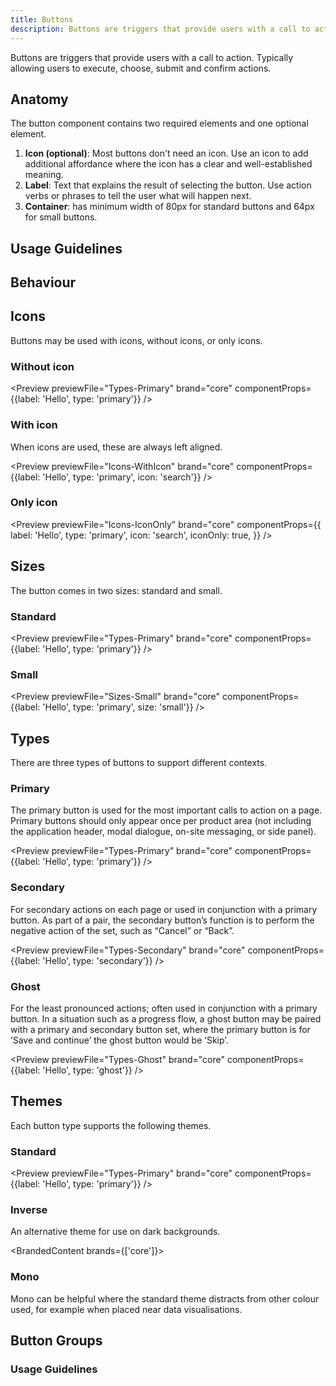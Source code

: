 ```yaml
---
title: Buttons
description: Buttons are triggers that provide users with a call to action. Typically allowing users to execute, choose, submit and confirm actions.
---
```



Buttons are triggers that provide users with a call to action. Typically allowing users to execute, choose, submit and confirm actions.

## Anatomy

The button component contains two required elements and one optional element.

<ButtonAnatomy />

1. <strong>Icon (optional)</strong>: Most buttons don't need an icon. Use an
   icon to add additional affordance where the icon has a clear and
   well-established meaning.
1. <strong>Label</strong>: Text that explains the result of selecting the
   button. Use action verbs or phrases to tell the user what will happen next.
1. <strong>Container</strong>: has minimum width of 80px for standard buttons
   and 64px for small buttons.

## Usage Guidelines

<ButtonGuidelines />

## Behaviour

<ButtonBehaviour />

## Icons

Buttons may be used with icons, without icons, or only icons.

### Without icon

<Preview
	previewFile="Types-Primary"
	brand="core"
	componentProps={{label: 'Hello', type: 'primary'}}
/>

### With icon

When icons are used, these are always left aligned.

<Preview
	previewFile="Icons-WithIcon"
	brand="core"
	componentProps={{label: 'Hello', type: 'primary', icon: 'search'}}
/>

### Only icon

<Preview
	previewFile="Icons-IconOnly"
	brand="core"
	componentProps={{
		label: 'Hello',
		type: 'primary',
		icon: 'search',
		iconOnly: true,
	}}
/>

## Sizes

The button comes in two sizes: standard and small.

### Standard

<Preview
	previewFile="Types-Primary"
	brand="core"
	componentProps={{label: 'Hello', type: 'primary'}}
/>

### Small

<Preview
	previewFile="Sizes-Small"
	brand="core"
	componentProps={{label: 'Hello', type: 'primary', size: 'small'}}
/>

## Types

There are three types of buttons to support different contexts.

### Primary

The primary button is used for the most important calls to action on a page. Primary buttons should only appear once per product area (not including the application header, modal dialogue, on-site messaging, or side panel).

<Preview
	previewFile="Types-Primary"
	brand="core"
	componentProps={{label: 'Hello', type: 'primary'}}
/>

### Secondary

For secondary actions on each page or used in conjunction with a primary button. As part of a pair, the secondary button’s function is to perform the negative action of the set, such as “Cancel” or “Back”.

<Preview
	previewFile="Types-Secondary"
	brand="core"
	componentProps={{label: 'Hello', type: 'secondary'}}
/>

### Ghost

For the least pronounced actions; often used in conjunction with a primary button. In a situation such as a progress flow, a ghost button may be paired with a primary and secondary button set, where the primary button is for ‘Save and continue’ the ghost button would be ‘Skip’.

<Preview
	previewFile="Types-Ghost"
	brand="core"
	componentProps={{label: 'Hello', type: 'ghost'}}
/>

## Themes

Each button type supports the following themes.

### Standard

<Preview
	previewFile="Types-Primary"
	brand="core"
	componentProps={{label: 'Hello', type: 'primary'}}
/>

### Inverse

An alternative theme for use on dark backgrounds.

<div data-o3-theme="inverse">
	<Preview
		previewFile="Themes-Inverse"
		brand="core"
		componentProps={{label: 'Hello', type: 'primary', theme: 'inverse'}}
	/>
</div>

<BrandedContent brands={['core']}>

### Mono

Mono can be helpful where the standard theme distracts from other colour used, for example when placed near data visualisations.

<div data-o3-theme="mono">
	<Preview
		previewFile="Themes-Mono"
		brand="core"
		componentProps={{label: 'Hello', type: 'primary', theme: 'mono'}}
	/>
</div>
</BrandedContent>

## Button Groups

<ButtonGroupIntro />

<GroupPreview brand="core" />

### Usage Guidelines

<ButtonGroupGuidelines />
